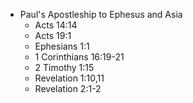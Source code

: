   - Paul's Apostleship to Ephesus and Asia
    - Acts 14:14
    - Acts 19:1
    - Ephesians 1:1
    - 1 Corinthians 16:19-21
    - 2 Timothy 1:15
    - Revelation 1:10,11
    - Revelation 2:1-2
